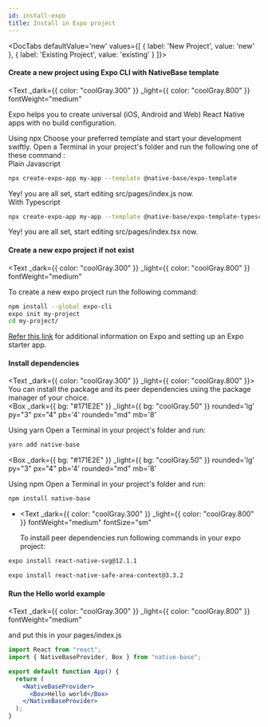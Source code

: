 ```yaml
---
id: install-expo
title: Install in Expo project
---
```



<DocTabs
  defaultValue='new'
  values={[
  { label: 'New Project', value: 'new' },
  { label: 'Existing Project', value: 'existing' }
  ]}>
 <DocTabItem value="new">

<Box mt="3" />

#### Create a new project using Expo CLI with NativeBase template

<Text
  _dark={{ color: "coolGray.300" }}
  _light={{ color: "coolGray.800" }}
  fontWeight="medium"
>
  Expo helps you to create universal (iOS, Android and Web) React Native apps
  with no build configuration.
</Text>
<br />

<Box>
<Box 
_dark={{ bg: "#171E2E" }}
_light={{ bg: "coolGray.50" }}
rounded='lg' 
py="3"
px="4"
pb='4'
rounded="md"
mb='8'
>
<Text bold mb="2" fontSize="md">
Using npx
</Text>
<Text
 _dark={{ color: "coolGray.300" }}
  _light={{ color: "coolGray.800" }}
> 
Choose your preferred template and start your development swiftly. 
Open a Terminal in your project's folder and run the following one of these command :
</Text>
<br/>
<Text
 _dark={{ color: "coolGray.300" }}
  _light={{ color: "coolGray.800" }}
  fontWeight="bold"
>
 Plain Javascript
</Text>

```bash
npx create-expo-app my-app --template @native-base/expo-template
```

<Text fontSize="sm" lineHeight="sm">
  Yey! you are all set, start editing src/pages/index.js now.
</Text>
<br />
<Text
  mt="0.5"
  _dark={{ color: "coolGray.300" }}
  _light={{ color: "coolGray.800" }}
  fontWeight="bold"
>
  With Typescript
</Text>

```bash
npx create-expo-app my-app --template @native-base/expo-template-typescript
```

<Text fontSize="sm" lineHeight="sm">
Yey! you are all set, start editing src/pages/index.tsx now.
</Text>
</Box>
</Box>

</DocTabItem>

<DocTabItem value="existing">

<Box mt="3" />

#### Create a new expo project if not exist

<Text
  _dark={{ color: "coolGray.300" }}
  _light={{ color: "coolGray.800" }}
  fontWeight="medium"
>
  To create a new expo project run the following command:
</Text>

```bash isBashStyled=false
npm install --global expo-cli
expo init my-project
cd my-project/
```

[Refer this link](https://docs.expo.io/) for additional information on Expo and setting up an Expo starter app.

#### Install dependencies

<Text _dark={{ color: "coolGray.300" }} _light={{ color: "coolGray.800" }}>
  You can install the package and its peer dependencies using the package
  manager of your choice.
</Text>
<br />
<Box 
 _dark={{ bg: "#171E2E" }}
_light={{ bg: "coolGray.50" }}
rounded='lg' 
py="3"
px="4"
pb='4'
rounded="md"
mb='8'
>
<Text bold mb="2" fontSize="md" >
  Using yarn
</Text>
<Text
  _dark={{ color: "coolGray.300" }}
  _light={{ color: "coolGray.800" }}
>
 Open a Terminal in your project's folder and run:
</Text>

```bash
yarn add native-base
```

</Box>

<Box 
 _dark={{ bg: "#171E2E" }}
_light={{ bg: "coolGray.50" }}
rounded='lg' 
py="3"
px="4"
pb='4'
rounded="md"
mb='8'
>
<Text bold mb="2" fontSize="md" >
  Using npm
</Text>
<Text
  _dark={{ color: "coolGray.300" }}
  _light={{ color: "coolGray.800" }}
>
 Open a Terminal in your project's folder and run:
</Text>

```bash
npm install native-base
```

</Box>

- <Text
    _dark={{ color: "coolGray.300" }}
    _light={{ color: "coolGray.800" }}
    fontWeight="medium"
    fontSize="sm"
  >
    To install peer dependencies run following commands in your expo project:
  </Text>

```bash isBashStyled=false
expo install react-native-svg@12.1.1
```

```bash isBashStyled=false
expo install react-native-safe-area-context@3.3.2
```

<Box mt="3" />

#### Run the Hello world example

<Text
  _dark={{ color: "coolGray.300" }}
  _light={{ color: "coolGray.800" }}
  fontWeight="medium"
>
  and put this in your pages/index.js
</Text>

```jsx
import React from "react";
import { NativeBaseProvider, Box } from "native-base";

export default function App() {
  return (
    <NativeBaseProvider>
      <Box>Hello world</Box>
    </NativeBaseProvider>
  );
}
```

</DocTabItem>
</DocTabs>
<Box>
  <Box mt="4" mb="8">
    <HStack pl="0" ml="0" space="4">
      <TileLink
        title="Customize NativeBaseProvider"
        url="setup-provider"
        description="NativeBaseProvider provides theme throughout your application"
        className="bg-blueGray-600 mt-2"
      />
      <TileLink
        title="Theme"
        url="default-theme"
        description="Read more about the default NativeBase theme and how to override it"
        className="bg-blueGray-600  mt-2"
      />
    </HStack>
    <Box mt="4" pl="0" ml="0">
      <TileLink
        title="Utility props"
        url="utility-props"
        description="Shorthands of commonly used styling props which maps with the provided theme"
        className="bg-blueGray-600"
      />
    </Box>
  </Box>
</Box>
